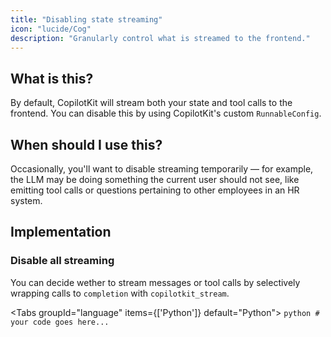 ```yaml
---
title: "Disabling state streaming"
icon: "lucide/Cog"
description: "Granularly control what is streamed to the frontend."
---
```



## What is this?

By default, CopilotKit will stream both your state and tool calls to the frontend.
You can disable this by using CopilotKit's custom `RunnableConfig`.

## When should I use this?

Occasionally, you'll want to disable streaming temporarily — for example, the LLM may be
doing something the current user should not see, like emitting tool calls or questions
pertaining to other employees in an HR system.

## Implementation

### Disable all streaming

You can decide wether to stream messages or tool calls by selectively wrapping calls to `completion`
with `copilotkit_stream`.

<Tabs groupId="language" items={['Python']} default="Python">
    <Tab value="Python">
        ```python
        # your code goes here...
        ```
    </Tab>

</Tabs> 